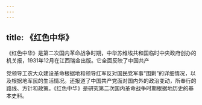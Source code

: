 ```yaml
---
---
---
```

title: 《红色中华》
---



《红色中华》是第二次国内革命战争时期，中华苏维埃共和国临时中央政府创办的机关报，1931年12月在江西瑞金出版。它全面反映了中国共产

党领导工农大众建设革命根据地和领导红军反对国民党军事“围剿”的详细情况，以及根据地军民的生活情况。还报道了中国共产党面对国内外的政治变动，所奉行的路线、方针和政策。《红色中华》是研究第二次国内革命战争时期根据地历史的基本史料。